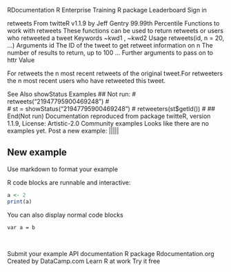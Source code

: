
RDocumentation 
R Enterprise Training
R package
Leaderboard
Sign in
 
retweets
From twitteR v1.1.9
by Jeff Gentry
99.99th
Percentile
Functions to work with retweets 
These functions can be used to return retweets or users who retweeted a tweet 
Keywords
~kwd1 , ~kwd2 
Usage
retweets(id, n = 20, ...)
Arguments
id
The ID of the tweet to get retweet information on
n
The number of results to return, up to 100
...
Further arguments to pass on to httr
Value

For retweets the n most recent retweets of the original tweet.For retweeters the n most recent users who have retweeted this tweet. 

See Also
showStatus 
Examples
  ## Not run: 
#      retweets("21947795900469248")
#      
#      st = showStatus("21947795900469248")
#      retweeters(st$getId())
#   ## End(Not run)
Documentation reproduced from package twitteR, version 1.1.9, License: Artistic-2.0 
Community examples
Looks like there are no examples yet.
Post a new example:
|||||

## New example
Use markdown to format your example

R code blocks are runnable and interactive:
```r
a <- 2
print(a)
```

You can also display normal code blocks
```
var a = b
```

​

Submit your example
 API documentation 
R package 
Rdocumentation.org 
Created by DataCamp.com
Learn R at work Try it free 
